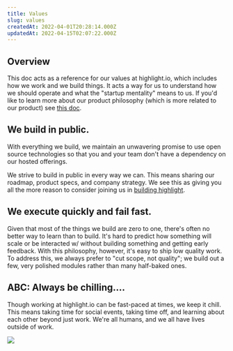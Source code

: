 ```yaml
---
title: Values
slug: values
createdAt: 2022-04-01T20:28:14.000Z
updatedAt: 2022-04-15T02:07:22.000Z
---
```


## Overview

This doc acts as a reference for our values at highlight.io, which includes how we work and we build things. It acts a way for us to understand how we should operate and what the "startup mentality" means to us. If you'd like to learn more about our product philosophy (which is more related to our product) see [this doc](./product-philosophy.md).

## We build in public.

With everything we build, we maintain an unwavering promise to use open source technologies so that you and your team don't have a dependency on our hosted offerings.

We strive to build in public in every way we can. This means sharing our roadmap, product specs, and company strategy. We see this as giving you all the more reason to consider joining us in [building highlight](https://careers.highlight.run).

## We execute quickly and fail fast.

Given that most of the things we build are zero to one, there's often no better way to learn than to build. It's hard to predict how something will scale or be interacted w/ without building something and getting early feedback. With this philosophy, however, it's easy to ship low quality work. To address this, we always prefer to "cut scope, not quality"; we build out a few, very polished modules rather than many half-baked ones.

## ABC: Always be chilling....

Though working at highlight.io can be fast-paced at times, we keep it chill. This means taking time for social events, taking time off, and learning about each other beyond just work. We're all humans, and we all have lives outside of work.

![](/images/ohyeah.gif.webp)
